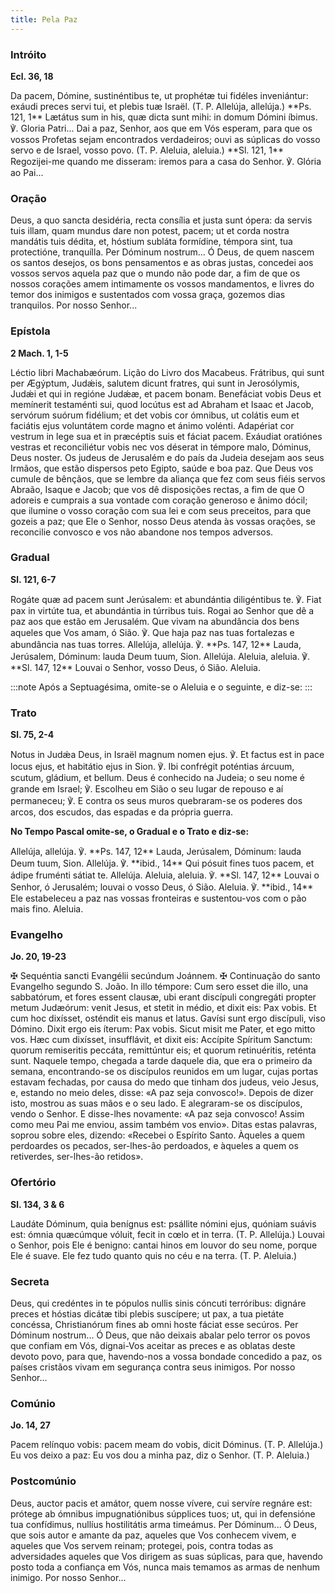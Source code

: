 ```yaml
---
title: Pela Paz
---
```


### Intróito

**Ecl. 36, 18**

<div class="side-by-side not-content">
  <span>
    Da pacem, Dómine, sustinéntibus te, ut prophétæ tui fidéles inveniántur:
    exáudi preces servi tui, et plebis tuæ Israël. (T. P. Allelúja, allelúja.)
    **Ps. 121, 1** Lætátus sum in his, quæ dicta sunt mihi: in domum Dómini
    íbimus. ℣. Gloria Patri...
  </span>
  <span>
    Dai a paz, Senhor, aos que em Vós esperam, para que os vossos Profetas sejam
    encontrados verdadeiros; ouvi as súplicas do vosso servo e de Israel, vosso
    povo. (T. P. Aleluia, aleluia.) **Sl. 121, 1** Regozijei-me quando me
    disseram: iremos para a casa do Senhor. ℣. Glória ao Pai...
  </span>
</div>

### Oração

<div class="side-by-side not-content">
  <span>
    Deus, a quo sancta desidéria, recta consília et justa sunt ópera: da servis
    tuis illam, quam mundus dare non potest, pacem; ut et corda nostra mandátis
    tuis dédita, et, hóstium subláta formídine, témpora sint, tua protectióne,
    tranquílla. Per Dóminum nostrum...
  </span>
  <span>
    Ó Deus, de quem nascem os santos desejos, os bons pensamentos e as obras
    justas, concedei aos vossos servos aquela paz que o mundo não pode dar, a
    fim de que os nossos corações amem intimamente os vossos mandamentos, e
    livres do temor dos inimigos e sustentados com vossa graça, gozemos dias
    tranquilos. Por nosso Senhor...
  </span>
</div>

### Epístola

**2 Mach. 1, 1-5**

<div class="side-by-side not-content">
  <span>Léctio libri Machabæórum.</span>
  <span>Lição do Livro dos Macabeus.</span>
  <span>
    Frátribus, qui sunt per Ægýptum, Judǽis, salutem dicunt fratres, qui sunt in
    Jerosólymis, Judǽi et qui in regióne Judǽæ, et pacem bonam. Benefáciat vobis
    Deus et memínerit testaménti sui, quod locútus est ad Abraham et Isaac et
    Jacob, servórum suórum fidélium; et det vobis cor ómnibus, ut colátis eum et
    faciátis ejus voluntátem corde magno et ánimo volénti. Adapériat cor vestrum
    in lege sua et in præcéptis suis et fáciat pacem. Exáudiat oratiónes vestras
    et reconciliétur vobis nec vos déserat in témpore malo, Dóminus, Deus
    noster.
  </span>
  <span>
    Os judeus de Jerusalém e do país da Judeia desejam aos seus Irmãos, que
    estão dispersos peto Egipto, saúde e boa paz. Que Deus vos cumule de
    bênçãos, que se lembre da aliança que fez com seus fiéis servos Abraão,
    Isaque e Jacob; que vos dê disposições rectas, a fim de que O adoreis e
    cumprais a sua vontade com coração generoso e ânimo dócil; que ilumine o
    vosso coração com sua lei e com seus preceitos, para que gozeis a paz; que
    Ele o Senhor, nosso Deus atenda às vossas orações, se reconcilie convosco e
    vos não abandone nos tempos adversos.
  </span>
</div>

### Gradual

**Sl. 121, 6-7**

<div class="side-by-side not-content">
  <span>
    Rogáte quæ ad pacem sunt Jerúsalem: et abundántia diligéntibus te. ℣. Fiat
    pax in virtúte tua, et abundántia in túrribus tuis.
  </span>
  <span>
    Rogai ao Senhor que dê a paz aos que estão em Jerusalém. Que vivam na
    abundância dos bens aqueles que Vos amam, ó Sião. ℣. Que haja paz nas tuas
    fortalezas e abundância nas tuas torres.
  </span>
  <span>
    Allelúja, allelúja. ℣. **Ps. 147, 12** Lauda, Jerúsalem, Dóminum: lauda Deum
    tuum, Sion. Allelúja.
  </span>
  <span>
    Aleluia, aleluia. ℣. **Sl. 147, 12** Louvai o Senhor, vosso Deus, ó Sião.
    Aleluia.
  </span>
</div>

:::note
Após a Septuagésima, omite-se o Aleluia e o seguinte, e diz-se:
:::

### Trato

**Sl. 75, 2-4**

<div class="side-by-side not-content">
  <span>
    Notus in Judǽa Deus, in Israël magnum nomen ejus. ℣. Et factus est in pace
    locus ejus, et habitátio ejus in Sion. ℣. Ibi confrégit poténtias árcuum,
    scutum, gládium, et bellum.
  </span>
  <span>
    Deus é conhecido na Judeia; o seu nome é grande em Israel; ℣. Escolheu em
    Sião o seu lugar de repouso e aí permaneceu; ℣. E contra os seus muros
    quebraram-se os poderes dos arcos, dos escudos, das espadas e da própria
    guerra.
  </span>
</div>

**No Tempo Pascal omite-se, o Gradual e o Trato e diz-se:**

<div class="side-by-side not-content">
  <span>
    Allelúja, allelúja. ℣. **Ps. 147, 12** Lauda, Jerúsalem, Dóminum: lauda Deum
    tuum, Sion. Allelúja. ℣. **ibid., 14** Qui pósuit fines tuos pacem, et ádipe
    fruménti sátiat te. Allelúja.
  </span>
  <span>
    Aleluia, aleluia. ℣. **Sl. 147, 12** Louvai o Senhor, ó Jerusalém; louvai o
    vosso Deus, ó Sião. Aleluia. ℣. **ibid., 14** Ele estabeleceu a paz nas
    vossas fronteiras e sustentou-vos com o pão mais fino. Aleluia.
  </span>
</div>

### Evangelho

**Jo. 20, 19-23**

<div class="side-by-side not-content">
  <span>
    <span class="text-red-500">✠</span> Sequéntia sancti Evangélii secúndum
    Joánnem.
  </span>
  <span>
    <span class="text-red-500">✠</span> Continuação do santo Evangelho segundo
    S. João.
  </span>
  <span>
    In illo témpore: Cum sero esset die illo, una sabbatórum, et fores essent
    clausæ, ubi erant discípuli congregáti propter metum Judæórum: venit Jesus,
    et stetit in médio, et dixit eis: Pax vobis. Et cum hoc dixísset, osténdit
    eis manus et latus. Gavísi sunt ergo discípuli, viso Dómino. Dixit ergo eis
    íterum: Pax vobis. Sicut misit me Pater, et ego mitto vos. Hæc cum dixísset,
    insufflávit, et dixit eis: Accípite Spíritum Sanctum: quorum remiseritis
    peccáta, remittúntur eis; et quorum retinuéritis, reténta sunt.
  </span>
  <span>
    Naquele tempo, chegada a tarde daquele dia, que era o primeiro da semana,
    encontrando-se os discípulos reunidos em um lugar, cujas portas estavam
    fechadas, por causa do medo que tinham dos judeus, veio Jesus, e, estando no
    meio deles, disse: «A paz seja convosco!». Depois de dizer isto, mostrou as
    suas mãos e o seu lado. E alegraram-se os discípulos, vendo o Senhor. E
    disse-lhes novamente: «A paz seja convosco! Assim como meu Pai me enviou,
    assim também vos envio». Ditas estas palavras, soprou sobre eles, dizendo:
    «Recebei o Espírito Santo. Àqueles a quem perdoardes os pecados, ser-lhes-ão
    perdoados, e àqueles a quem os retiverdes, ser-lhes-ão retidos».
  </span>
</div>

### Ofertório

**Sl. 134, 3 & 6**

<div class="side-by-side not-content">
  <span>
    Laudáte Dóminum, quia benígnus est: psállite nómini ejus, quóniam suávis
    est: ómnia quæcúmque vóluit, fecit in cœlo et in terra. (T. P. Allelúja.)
  </span>
  <span>
    Louvai o Senhor, pois Ele é benigno: cantai hinos em louvor do seu nome,
    porque Ele é suave. Ele fez tudo quanto quis no céu e na terra. (T. P.
    Aleluia.)
  </span>
</div>

### Secreta

<div class="side-by-side not-content">
  <span>
    Deus, qui credéntes in te pópulos nullis sinis cóncuti terróribus: dignáre
    preces et hóstias dicátæ tibi plebis suscípere; ut pax, a tua pietáte
    concéssa, Christianórum fines ab omni hoste fáciat esse secúros. Per Dóminum
    nostrum...
  </span>
  <span>
    Ó Deus, que não deixais abalar pelo terror os povos que confiam em Vós,
    dignai-Vos aceitar as preces e as oblatas deste devoto povo, para que,
    havendo-nos a vossa bondade concedido a paz, os países cristãos vivam em
    segurança contra seus inimigos. Por nosso Senhor...
  </span>
</div>

### Comúnio

**Jo. 14, 27**

<div class="side-by-side not-content">
  <span>
    Pacem relínquo vobis: pacem meam do vobis, dicit Dóminus. (T. P. Allelúja.)
  </span>
  <span>
    Eu vos deixo a paz: Eu vos dou a minha paz, diz o Senhor. (T. P. Aleluia.)
  </span>
</div>

### Postcomúnio

<div class="side-by-side not-content">
  <span>
    Deus, auctor pacis et amátor, quem nosse vívere, cui servíre regnáre est:
    prótege ab ómnibus impugnatiónibus súpplices tuos; ut, qui in defensióne tua
    confídimus, nullíus hostilitátis arma timeámus. Per Dóminum...
  </span>
  <span>
    Ó Deus, que sois autor e amante da paz, aqueles que Vos conhecem vivem, e
    aqueles que Vos servem reinam; protegei, pois, contra todas as adversidades
    aqueles que Vos dirigem as suas súplicas, para que, havendo posto toda a
    confiança em Vós, nunca mais temamos as armas de nenhum inimigo. Por nosso
    Senhor...
  </span>
</div>
